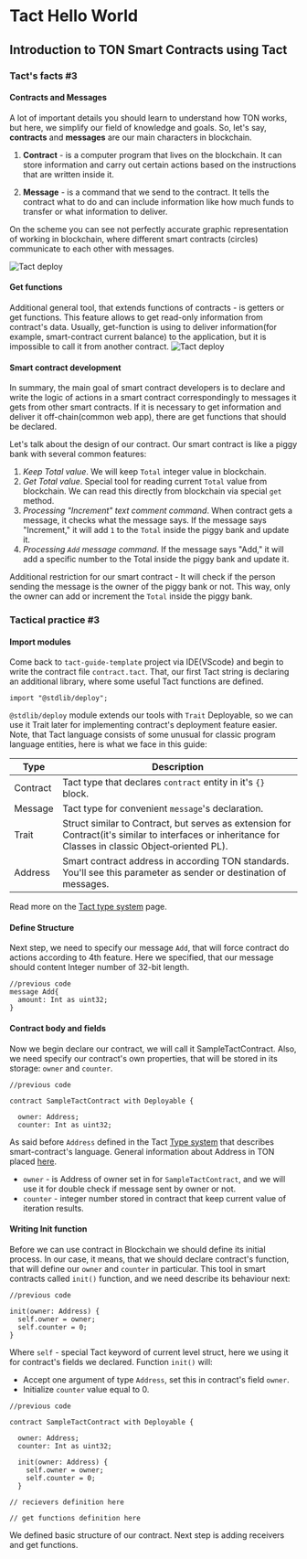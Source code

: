 # Tact Hello World

## Introduction to TON Smart Contracts using Tact

### Tact's facts #3

#### Contracts and Messages
A lot of important details you should learn to understand how TON works, but here, we simplify our field of knowledge and goals.
So, let's say, **contracts** and **messages** are our main characters in blockchain. 

1. **Contract** - is a computer program that lives on the blockchain. It can store information and carry out certain actions based on the instructions that are written inside it.

2. **Message** - is a command that we send to the contract. It tells the contract what to do and can include information like how much funds to transfer or what information to deliver.

On the scheme you can see not perfectly accurate graphic representation of working in blockchain, where different smart contracts (circles) communicate to each other with messages.

![Tact deploy](public/tact-hello-world/tact-hello-world-5.png)

#### Get functions
Additional general tool, that extends functions of contracts - is getters or get functions. This feature allows to get read-only information from contract's data. Usually, get-function is using to deliver information(for example, smart-contract current balance) to the application, but it is impossible to call it from another contract.
![Tact deploy](public/tact-hello-world/tact-hello-world-7.png)

#### Smart contract development
In summary, the main goal of smart contract developers is to declare and write the logic of actions in a smart contract correspondingly to messages it gets from other smart contracts. If it is necessary to get information and deliver it off-chain(common web app), there are get functions that should be declared.

Let's talk about the design of our contract.
Our smart contract is like a piggy bank with several common features:
1. _Keep Total value_. We will keep `Total` integer value in blockchain. 
2. _Get Total value_. Special tool for reading current `Total` value from blockchain. We can read this directly from blockchain via special `get` method.
3. _Processing "Increment" text comment command_. When contract gets a message, it checks what the message says. If the message says "Increment," it will add `1` to the `Total` inside the piggy bank and update it. 
4. _Processing `Add` message command_. If the message says "Add," it will add a specific number to the Total inside the piggy bank and update it. 

Additional restriction for our smart contract - It will check if the person sending the message is the owner of the piggy bank or not. This way, only the owner can add or increment the `Total` inside the piggy bank.

### Tactical practice #3
#### Import modules

Come back to `tact-guide-template` project via IDE(VScode) and begin to write the contract file `contract.tact`. That, our first Tact string is declaring an additional library, where some useful Tact functions are defined.

```tact
import "@stdlib/deploy";
```

`@stdlib/deploy` module extends our tools with `Trait` Deployable, so we can use it Trait later for implementing contract's deployment feature easier.
Note, that Tact language consists of some unusual for classic program language entities, here is what we face in this guide:

| Type     | Description                                                                                                                                            |
|----------|--------------------------------------------------------------------------------------------------------------------------------------------------------|
| Contract | Tact type that declares `contract` entity in it's `{}` block.                                                                                          |
| Message  | Tact type for convenient `message`'s declaration.                                                                                                      |
| Trait    | Struct similar to Contract, but serves as extension for Contract(it's similar to interfaces or inheritance for Classes in classic Object‑oriented PL). |
| Address  | Smart contract address in according TON standards. You'll see this parameter as sender or destination of messages.                                     |

Read more on the [Tact type system](../../guides/types) page.

#### Define Structure
Next step, we need to specify our message `Add`, that will force contract do actions according to 4th feature.
Here we specified, that our message should content Integer number of 32-bit length.

```tact
//previous code
message Add{
  amount: Int as uint32;
}
```

#### Contract body and fields
Now we begin declare our contract, we will call it SampleTactContract. Also, we need specify our contract's own properties, that will be stored in its storage: `owner` and `counter`.

```tact
//previous code

contract SampleTactContract with Deployable {

  owner: Address;
  counter: Int as uint32;

```

As said before `Address` defined in the Tact [Type system](../../../ton-docs/ton-docs/docs/develop/tact/docs/tact-types.md) that describes smart-contract's language. General information about Address in TON placed [here](../../../ton-docs/ton-docs/docs/learn/overviews/addresses.md).
* `owner` - is Address of owner set in for `SampleTactContract`, and we will use it for double check if message sent by owner or not.
* `counter` - integer number stored in contract that keep current value of iteration results.

#### Writing Init function

Before we can use contract in Blockchain we should define its initial process. In our case, it means, that we should declare contract's function, that will define our `owner` and `counter` in particular.
This tool in smart contracts called `init()` function, and we need describe its behaviour next:

```tact
//previous code

init(owner: Address) {
  self.owner = owner;
  self.counter = 0;
}
```

Where `self` - special Tact keyword of current level struct, here we using it for contract's fields we declared. Function `init()` will:
* Accept one argument of type `Address`, set this in contract's field `owner`.
* Initialize `counter` value equal to 0.

```tact
//previous code

contract SampleTactContract with Deployable {

  owner: Address;
  counter: Int as uint32;

  init(owner: Address) {
    self.owner = owner;
    self.counter = 0;
  }

// recievers definition here

// get functions definition here
```


We defined basic structure of our contract. Next step is adding receivers and get functions.

